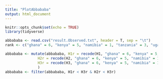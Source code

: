 ---
title: "PlotAbbababa"
output: html_document
---

```{r setup, include=FALSE}
knitr::opts_chunk$set(echo = TRUE)
library(tidyverse)
```

```{r}
abbababa <- read.csv("result.Observed.txt", header = T, sep = "\t")
rank <- c("ghana" = 6, "kenya" = 5, "namibia" = 1, "tanzania" = 3, "uganda" = 4, "zambia" = 2, "zimbabwe" = 1)

abbababa <- mutate(abbababa, H1r = recode(H1, "ghana" = 6, "kenya" = 5, "namibia" = 1, "tanzania" = 3, "uganda" = 4, "zambia" = 2, "zimbabwe" = 1), 
               H2r = recode(H2, "ghana" = 6, "kenya" = 5, "namibia" = 1, "tanzania" = 3, "uganda" = 4, "zambia" = 2, "zimbabwe" = 1), 
               H3r = recode(H3, "ghana" = 6, "kenya" = 5, "namibia" = 1, "tanzania" = 3, "uganda" = 4, "zambia" = 2, "zimbabwe" = 1)
               )
abbababa <- filter(abbababa, H1r < H3r & H2r < H3r)
```

